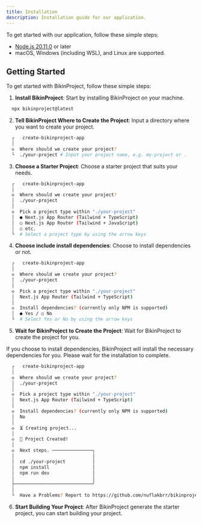 ```yaml
---
title: Installation
description: Installation guide for our application.
---
```


To get started with our application, follow these simple steps:

- [Node.js 20.11.0](https://nodejs.org) or later
- macOS, Windows (including WSL), and Linux are supported.

## Getting Started

To get started with BikinProject, follow these simple steps:

1. **Install BikinProject**: Start by installing BikinProject on your machine.

```bash
  npx bikinproject@latest
```

2. **Tell BikinProject Where to Create the Project**: Input a directory where you want to create your project.

```bash
  ┌   create-bikinproject-app
  │
  ◇  Where should we create your project?
  └  ./your-project # Input your project name, e.g. my-project or .
```

3. **Choose a Starter Project**: Choose a starter project that suits your needs.

```bash
  ┌   create-bikinproject-app
  │
  ◇  Where should we create your project?
  │  ./your-project
  │
  ◇  Pick a project type within "./your-project"
  │  ● Next.js App Router (Tailwind + TypeScript)
  │  ○ Next.js App Router (Tailwind + JavaScript)
  │  ○ etc.
  └  # Select a project type by using the arrow keys
```

4. **Choose include install dependencies**: Choose to install dependencies or not.

```bash
  ┌   create-bikinproject-app
  │
  ◇  Where should we create your project?
  │  ./your-project
  │
  ◇  Pick a project type within "./your-project"
  │  Next.js App Router (Tailwind + TypeScript)
  │
  ◇  Install dependencies? (currently only NPM is supported)
  │  ● Yes / ○ No
  └  # Select Yes or No by using the arrow keys
```

5. **Wait for BikinProject to Create the Project**: Wait for BikinProject to create the project for you.

<Note title="Note" type="note">
  If you choose to install dependencies, BikinProject will install the necessary dependencies for you. Please wait for the installation to complete.
</Note>

```bash
  ┌   create-bikinproject-app
  │
  ◇  Where should we create your project?
  │  ./your-project
  │
  ◇  Pick a project type within "./your-project"
  │  Next.js App Router (Tailwind + TypeScript)
  │
  ◇  Install dependencies? (currently only NPM is supported)
  │  No
  │
  ◇  ⏳ Creating project...
  │
  ◇  🎉 Project Created!
  │
  ◇  Next steps. ───────────────╮
  │                             │
  │  cd ./your-project          │
  │  npm install                │
  │  npm run dev                │
  │                             │
  ├─────────────────────────────╯
  │
  └  Have a Problems? Report to https://github.com/nuflakbrr/bikinproject/issues
```

6. **Start Building Your Project**: After BikinProject generate the starter project, you can start building your project.
